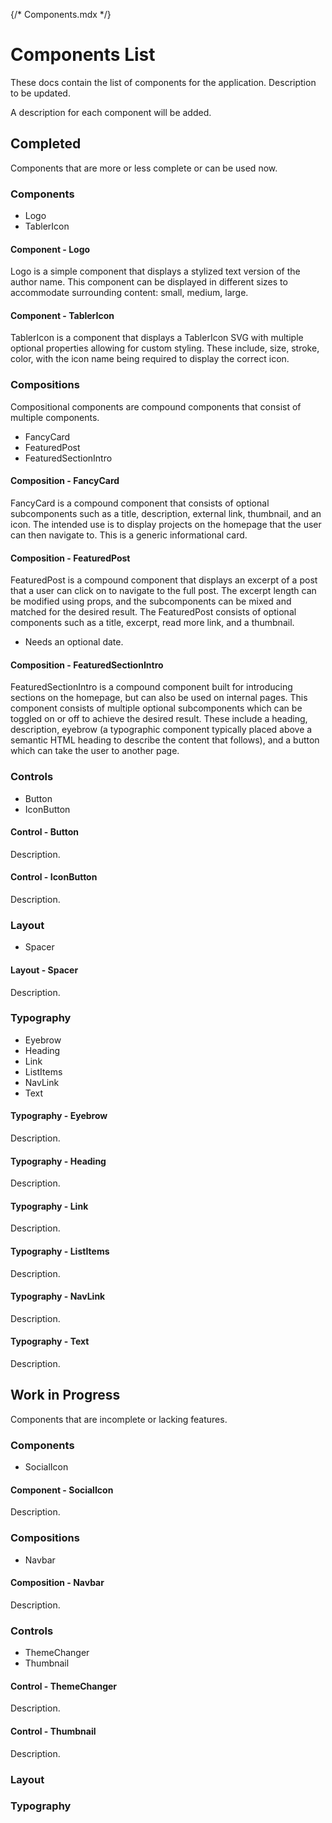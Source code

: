 {/* Components.mdx */}

# Components List

These docs contain the list of components for the application. Description to be updated.

A description for each component will be added.

## Completed

Components that are more or less complete or can be used now.

### Components

- Logo
- TablerIcon

#### **Component - Logo**

Logo is a simple component that displays a stylized text version of the author name. This component can be displayed in different sizes to accommodate surrounding content: small, medium, large.

#### **Component - TablerIcon**

TablerIcon is a component that displays a TablerIcon SVG with multiple optional properties allowing for custom styling. These include, size, stroke, color, with the icon name being required to display the correct icon.

### Compositions

Compositional components are compound components that consist of multiple components.

- FancyCard
- FeaturedPost
- FeaturedSectionIntro

#### **Composition - FancyCard**

FancyCard is a compound component that consists of optional subcomponents such as a title, description, external link, thumbnail, and an icon. The intended use is to display projects on the homepage that the user can then navigate to. This is a generic informational card.

#### **Composition - FeaturedPost**

FeaturedPost is a compound component that displays an excerpt of a post that a user can click on to navigate to the full post. The excerpt length can be modified using props, and the subcomponents can be mixed and matched for the desired result. The FeaturedPost consists of optional components such as a title, excerpt, read more link, and a thumbnail.

- Needs an optional date.

#### **Composition - FeaturedSectionIntro**

FeaturedSectionIntro is a compound component built for introducing sections on the homepage, but can also be used on internal pages. This component consists of multiple optional subcomponents which can be toggled on or off to achieve the desired result. These include a heading, description, eyebrow (a typographic component typically placed above a semantic HTML heading to describe the content that follows), and a button which can take the user to another page.

### Controls

- Button
- IconButton

#### **Control - Button**

Description.

#### **Control - IconButton**

Description.

### Layout

- Spacer

#### **Layout - Spacer**

Description.

### Typography

- Eyebrow
- Heading
- Link
- ListItems
- NavLink
- Text

#### **Typography - Eyebrow**

Description.

#### **Typography - Heading**

Description.

#### **Typography - Link**

Description.

#### **Typography - ListItems**

Description.

#### **Typography - NavLink**

Description.

#### **Typography - Text**

Description.

## Work in Progress

Components that are incomplete or lacking features.

### Components

- SocialIcon

#### **Component - SocialIcon**

Description.

### Compositions

- Navbar

#### **Composition - Navbar**

Description.

### Controls

- ThemeChanger
- Thumbnail

#### **Control - ThemeChanger**

Description.

#### **Control - Thumbnail**

Description.

### Layout

### Typography
